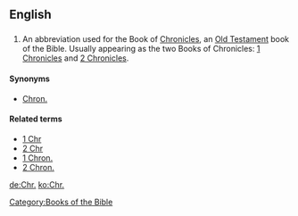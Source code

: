 ==English==

==={{abbreviation}}===
{{infl|en|abbreviation}}

# {{biblical}} An abbreviation used for the Book of [[Chronicles]], an [[Old Testament]] book of the Bible. Usually appearing as the two Books of Chronicles: [[1 Chronicles]] and [[2 Chronicles]].

====Synonyms====
*[[Chron.]]

====Related terms====
*[[1 Chr]]
*[[2 Chr]]
*[[1 Chron.]]
*[[2 Chron.]]

[[Category:Books of the Bible]]

[[de:Chr.]]
[[ko:Chr.]]